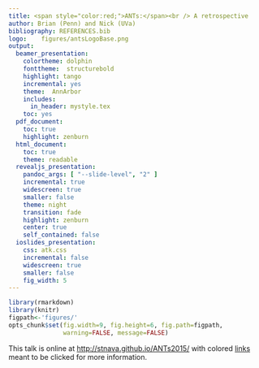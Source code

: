 ```yaml
---
title: <span style="color:red;">ANTs:</span><br /> A retrospective
author: Brian (Penn) and Nick (UVa)
bibliography: REFERENCES.bib
logo:    figures/antsLogoBase.png
output:
  beamer_presentation:
    colortheme: dolphin
    fonttheme:  structurebold
    highlight: tango
    incremental: yes
    theme:  AnnArbor
    includes:
      in_header: mystyle.tex
    toc: yes
  pdf_document:
    toc: true
    highlight: zenburn
  html_document:
    toc: true
    theme: readable
  revealjs_presentation:
    pandoc_args: [ "--slide-level", "2" ]
    incremental: true
    widescreen: true
    smaller: false
    theme: night
    transition: fade
    highlight: zenburn
    center: true
    self_contained: false
  ioslides_presentation:
    css: atk.css
    incremental: false
    widescreen: true
    smaller: false
    fig_width: 5
---
```


```r
library(rmarkdown)
library(knitr)
figpath<-'figures/'
opts_chunk$set(fig.width=9, fig.height=6, fig.path=figpath,
               warning=FALSE, message=FALSE)
```

<!--
Notes:
* Acknowledgments
* Honor to be here
-->

This talk is online at [http://stnava.github.io/ANTs2015/](http://stnava.github.io/ANTs2015/) with colored [links](http://stnava.github.io/ANTs2015/) meant to be clicked for more information.

<!--
Notes:
* Format:  we chose this particular format as it gives us quite a bit of flexibility
  in reusability, public availability, and linking to additional online information
  - Apologize if it doesn't conform to your sense of aesthetics.  We empathize but...
-->

